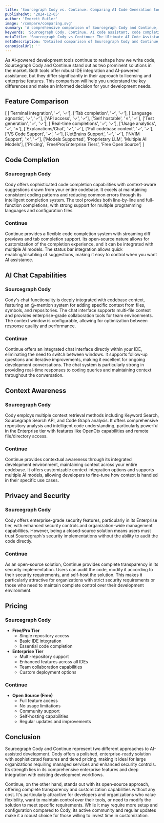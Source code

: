 ```yaml
---
title: 'Sourcegraph Cody vs. Continue: Comparing AI Code Generation tools (2025)'
publishedAt: '2024-12-05'
author: 'Everett Butler'
image: '/compare/comparing.svg'
summary: 'A comprehensive comparison of Sourcegraph Cody and Continue, two leading AI code assistants, analyzing their features, pricing, and integration capabilities to help developers make an informed choice.'
keywords: 'Sourcegraph Cody, Continue, AI code assistant, code completion, developer tools, IDE integration, code generation, AI programming'
metaTitle: 'Sourcegraph Cody vs Continue: The Ultimate AI Code Assistant Comparison (2025)'
metaDescription: 'Detailed comparison of Sourcegraph Cody and Continue, exploring their features, pricing, and capabilities to help developers choose the right AI coding assistant for their needs.'
canonicalUrl: ''
---
```


As AI-powered development tools continue to reshape how we write code, Sourcegraph Cody and Continue stand out as two prominent solutions in the market. Both tools offer robust IDE integration and AI-powered assistance, but they differ significantly in their approach to licensing and enterprise features. This comparison will help you understand the key differences and make an informed decision for your development needs.

## Feature Comparison

   [ 
      ['Terminal integration', '✓', '✓'],
      ['Tab completion', '✓', '✓'],
      ['Language agnostic', '✓', '✓'],
      ['API access', '✓', '✓'],
      ['Self hostable', '✗', '✓'],
      ['Test generation', '✓', '✓'],
      ['Real-time completions', '✓', '✓'],
      ['Usage analytics', '✓', '✗'],
      ['Explanations/Chat', '✓', '✓'],
      ['Full codebase context', '✓', '✓'],
      ['VS Code Support', '✓', '✓'],
      ['JetBrains Support', '✓', '✓'],
      ['NVIM Support', '✗', '✓'],
      ['Models Supported', 'Proprietary LLM', 'Multiple AI Models'],
      ['Pricing', 'Free/Pro/Enterprise Tiers', 'Free Open Source']
   ]

## Code Completion

### Sourcegraph Cody
Cody offers sophisticated code completion capabilities with context-aware suggestions drawn from your entire codebase. It excels at maintaining consistent coding patterns and reducing common errors through its intelligent completion system. The tool provides both line-by-line and full-function completions, with strong support for multiple programming languages and configuration files.

### Continue
Continue provides a flexible code completion system with streaming diff previews and tab completion support. Its open-source nature allows for customization of the completion experience, and it can be integrated with multiple AI models. The status bar integration allows quick enabling/disabling of suggestions, making it easy to control when you want AI assistance.

## AI Chat Capabilities

### Sourcegraph Cody
Cody's chat functionality is deeply integrated with codebase context, featuring an @-mention system for adding specific context from files, symbols, and repositories. The chat interface supports multi-file context and provides enterprise-grade collaboration tools for team environments. The context window is configurable, allowing for optimization between response quality and performance.

### Continue
Continue offers an integrated chat interface directly within your IDE, eliminating the need to switch between windows. It supports follow-up questions and iterative improvements, making it excellent for ongoing development conversations. The chat system is particularly strong in providing real-time responses to coding queries and maintaining context throughout the conversation.

## Context Awareness

### Sourcegraph Cody
Cody employs multiple context retrieval methods including Keyword Search, Sourcegraph Search API, and Code Graph analysis. It offers comprehensive repository analysis and intelligent code understanding, particularly powerful in the Enterprise tier with features like OpenCtx capabilities and remote file/directory access.

### Continue
Continue provides contextual awareness through its integrated development environment, maintaining context across your entire codebase. It offers customizable context integration options and supports multiple AI models, allowing developers to fine-tune how context is handled in their specific use cases.

## Privacy and Security

### Sourcegraph Cody
Cody offers enterprise-grade security features, particularly in its Enterprise tier, with enhanced security controls and organization-wide management capabilities. However, being a closed-source solution means users must trust Sourcegraph's security implementations without the ability to audit the code directly.

### Continue
As an open-source solution, Continue provides complete transparency in its security implementation. Users can audit the code, modify it according to their security requirements, and self-host the solution. This makes it particularly attractive for organizations with strict security requirements or those who need to maintain complete control over their development environment.

## Pricing

### Sourcegraph Cody
- **Free/Pro Tier**
  - Single repository access
  - Basic IDE integration
  - Essential code completion
- **Enterprise Tier**
  - Multi-repository support
  - Enhanced features across all IDEs
  - Team collaboration capabilities
  - Custom deployment options

### Continue
- **Open Source (Free)**
  - Full feature access
  - No usage limitations
  - Community support
  - Self-hosting capabilities
  - Regular updates and improvements

## Conclusion

Sourcegraph Cody and Continue represent two different approaches to AI-assisted development. Cody offers a polished, enterprise-ready solution with sophisticated features and tiered pricing, making it ideal for large organizations requiring managed services and enhanced security controls. Its strength lies in its comprehensive enterprise features and deep integration with existing development workflows.

Continue, on the other hand, stands out with its open-source approach, offering complete transparency and customization capabilities without any cost. It's particularly attractive for developers and organizations who value flexibility, want to maintain control over their tools, or need to modify the solution to meet specific requirements. While it may require more setup and configuration compared to Cody, its active community and regular updates make it a robust choice for those willing to invest time in customization.